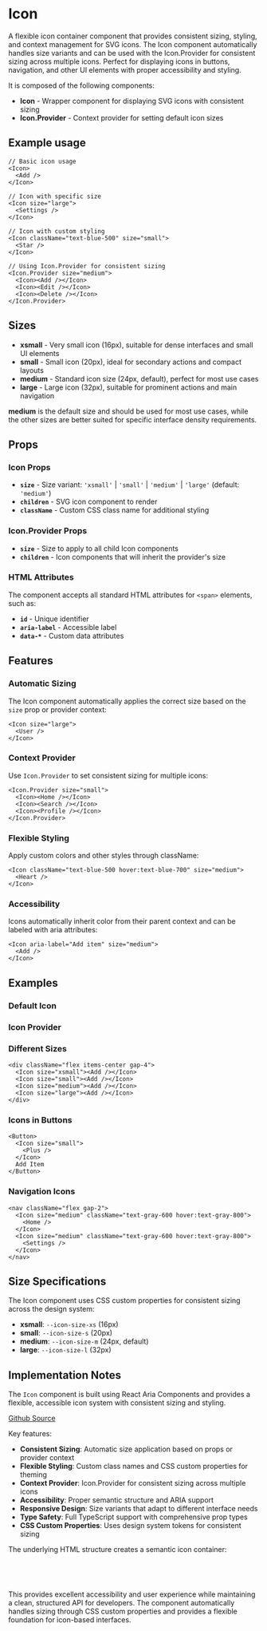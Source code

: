 

<Meta of={IconStories} />

# Icon
A flexible icon container component that provides consistent sizing, styling, and context management for SVG icons. The Icon component automatically handles size variants and can be used with the Icon.Provider for consistent sizing across multiple icons. Perfect for displaying icons in buttons, navigation, and other UI elements with proper accessibility and styling.

It is composed of the following components:

- **Icon** - Wrapper component for displaying SVG icons with consistent sizing
- **Icon.Provider** - Context provider for setting default icon sizes

## Example usage
```tsx
// Basic icon usage
<Icon>
  <Add />
</Icon>

// Icon with specific size
<Icon size="large">
  <Settings />
</Icon>

// Icon with custom styling
<Icon className="text-blue-500" size="small">
  <Star />
</Icon>

// Using Icon.Provider for consistent sizing
<Icon.Provider size="medium">
  <Icon><Add /></Icon>
  <Icon><Edit /></Icon>
  <Icon><Delete /></Icon>
</Icon.Provider>
```

## Sizes

* **xsmall** - Very small icon (16px), suitable for dense interfaces and small UI elements
* **small** - Small icon (20px), ideal for secondary actions and compact layouts
* **medium** - Standard icon size (24px, default), perfect for most use cases
* **large** - Large icon (32px), suitable for prominent actions and main navigation

**medium** is the default size and should be used for most use cases, while the other sizes are better suited for specific interface density requirements.

<Canvas of={IconStories.Default} />

## Props

### Icon Props
- **`size`** - Size variant: `'xsmall'` | `'small'` | `'medium'` | `'large'` (default: `'medium'`)
- **`children`** - SVG icon component to render
- **`className`** - Custom CSS class name for additional styling

### Icon.Provider Props
- **`size`** - Size to apply to all child Icon components
- **`children`** - Icon components that will inherit the provider's size

### HTML Attributes
The component accepts all standard HTML attributes for `<span>` elements, such as:
- **`id`** - Unique identifier
- **`aria-label`** - Accessible label
- **`data-*`** - Custom data attributes

## Features

### Automatic Sizing
The Icon component automatically applies the correct size based on the `size` prop or provider context:
```tsx
<Icon size="large">
  <User />
</Icon>
```

### Context Provider
Use `Icon.Provider` to set consistent sizing for multiple icons:
```tsx
<Icon.Provider size="small">
  <Icon><Home /></Icon>
  <Icon><Search /></Icon>
  <Icon><Profile /></Icon>
</Icon.Provider>
```

### Flexible Styling
Apply custom colors and other styles through className:
```tsx
<Icon className="text-blue-500 hover:text-blue-700" size="medium">
  <Heart />
</Icon>
```

### Accessibility
Icons automatically inherit color from their parent context and can be labeled with aria attributes:
```tsx
<Icon aria-label="Add item" size="medium">
  <Add />
</Icon>
```

## Examples

### Default Icon
<Canvas of={IconStories.Default} />

### Icon Provider
<Canvas of={IconStories.Provider} />

### Different Sizes
```tsx
<div className="flex items-center gap-4">
  <Icon size="xsmall"><Add /></Icon>
  <Icon size="small"><Add /></Icon>
  <Icon size="medium"><Add /></Icon>
  <Icon size="large"><Add /></Icon>
</div>
```

### Icons in Buttons
```tsx
<Button>
  <Icon size="small">
    <Plus />
  </Icon>
  Add Item
</Button>
```

### Navigation Icons
```tsx
<nav className="flex gap-2">
  <Icon size="medium" className="text-gray-600 hover:text-gray-800">
    <Home />
  </Icon>
  <Icon size="medium" className="text-gray-600 hover:text-gray-800">
    <Settings />
  </Icon>
</nav>
```

## Size Specifications

The Icon component uses CSS custom properties for consistent sizing across the design system:

- **xsmall**: `--icon-size-xs` (16px)
- **small**: `--icon-size-s` (20px)
- **medium**: `--icon-size-m` (24px, default)
- **large**: `--icon-size-l` (32px)

## Implementation Notes
The `Icon` component is built using React Aria Components and provides a flexible, accessible icon system with consistent sizing and styling.

[Github Source](https://github.com/gohypergiant/standard-toolkit/tree/main/design-toolkit/components/src/components/icon)

Key features:
- **Consistent Sizing**: Automatic size application based on props or provider context
- **Flexible Styling**: Custom class names and CSS custom properties for theming
- **Context Provider**: Icon.Provider for consistent sizing across multiple icons
- **Accessibility**: Proper semantic structure and ARIA support
- **Responsive Design**: Size variants that adapt to different interface needs
- **Type Safety**: Full TypeScript support with comprehensive prop types
- **CSS Custom Properties**: Uses design system tokens for consistent sizing

The underlying HTML structure creates a semantic icon container:
```html
<span class="icon" data-size="medium">
  <svg>...</svg>
</span>
```

This provides excellent accessibility and user experience while maintaining a clean, structured API for developers. The component automatically handles sizing through CSS custom properties and provides a flexible foundation for icon-based interfaces.
